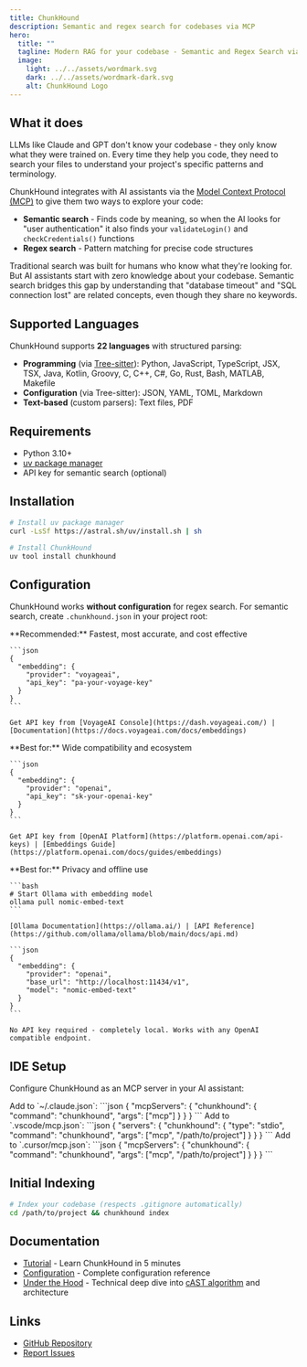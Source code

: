 ```yaml
---
title: ChunkHound
description: Semantic and regex search for codebases via MCP
hero:
  title: ""
  tagline: Modern RAG for your codebase - Semantic and Regex Search via MCP
  image:
    light: ../../assets/wordmark.svg
    dark: ../../assets/wordmark-dark.svg
    alt: ChunkHound Logo
---
```



## What it does

LLMs like Claude and GPT don't know your codebase - they only know what they were trained on. Every time they help you code, they need to search your files to understand your project's specific patterns and terminology.

ChunkHound integrates with AI assistants via the [Model Context Protocol (MCP)](https://modelcontextprotocol.io/) to give them two ways to explore your code:
- **Semantic search** - Finds code by meaning, so when the AI looks for "user authentication" it also finds your `validateLogin()` and `checkCredentials()` functions
- **Regex search** - Pattern matching for precise code structures

Traditional search was built for humans who know what they're looking for. But AI assistants start with zero knowledge about your codebase. Semantic search bridges this gap by understanding that "database timeout" and "SQL connection lost" are related concepts, even though they share no keywords.

## Supported Languages

ChunkHound supports **22 languages** with structured parsing:

- **Programming** (via [Tree-sitter](https://tree-sitter.github.io/tree-sitter/)): Python, JavaScript, TypeScript, JSX, TSX, Java, Kotlin, Groovy, C, C++, C#, Go, Rust, Bash, MATLAB, Makefile
- **Configuration** (via Tree-sitter): JSON, YAML, TOML, Markdown
- **Text-based** (custom parsers): Text files, PDF

## Requirements

- Python 3.10+
- [uv package manager](https://docs.astral.sh/uv/)
- API key for semantic search (optional)

## Installation

```bash
# Install uv package manager
curl -LsSf https://astral.sh/uv/install.sh | sh

# Install ChunkHound
uv tool install chunkhound
```

## Configuration

ChunkHound works **without configuration** for regex search. For semantic search, create `.chunkhound.json` in your project root:

<Tabs syncKey="provider">
  <TabItem label="VoyageAI">
    **Recommended:** Fastest, most accurate, and cost effective

    ```json
    {
      "embedding": {
        "provider": "voyageai",
        "api_key": "pa-your-voyage-key"
      }
    }
    ```

    Get API key from [VoyageAI Console](https://dash.voyageai.com/) | [Documentation](https://docs.voyageai.com/docs/embeddings)
  </TabItem>

  <TabItem label="OpenAI">
    **Best for:** Wide compatibility and ecosystem

    ```json
    {
      "embedding": {
        "provider": "openai",
        "api_key": "sk-your-openai-key"
      }
    }
    ```

    Get API key from [OpenAI Platform](https://platform.openai.com/api-keys) | [Embeddings Guide](https://platform.openai.com/docs/guides/embeddings)
  </TabItem>

  <TabItem label="Local">
    **Best for:** Privacy and offline use

    ```bash
    # Start Ollama with embedding model
    ollama pull nomic-embed-text
    ```

    [Ollama Documentation](https://ollama.ai/) | [API Reference](https://github.com/ollama/ollama/blob/main/docs/api.md)

    ```json
    {
      "embedding": {
        "provider": "openai",
        "base_url": "http://localhost:11434/v1",
        "model": "nomic-embed-text"
      }
    }
    ```

    No API key required - completely local. Works with any OpenAI compatible endpoint.
  </TabItem>
</Tabs>

## IDE Setup

Configure ChunkHound as an MCP server in your AI assistant:

<Tabs syncKey="ide-setup">
  <TabItem label="Claude Code">
    Add to `~/.claude.json`:
    ```json
    {
      "mcpServers": {
        "chunkhound": {
          "command": "chunkhound",
          "args": ["mcp"]
        }
      }
    }
    ```
  </TabItem>

  <TabItem label="VS Code">
    Add to `.vscode/mcp.json`:
    ```json
    {
      "servers": {
        "chunkhound": {
          "type": "stdio",
          "command": "chunkhound",
          "args": ["mcp", "/path/to/project"]
        }
      }
    }
    ```
  </TabItem>

  <TabItem label="Cursor">
    Add to `.cursor/mcp.json`:
    ```json
    {
      "mcpServers": {
        "chunkhound": {
          "command": "chunkhound",
          "args": ["mcp", "/path/to/project"]
        }
      }
    }
    ```
  </TabItem>
</Tabs>

## Initial Indexing

```bash
# Index your codebase (respects .gitignore automatically)
cd /path/to/project && chunkhound index
```

<LatestChanges />

## Documentation

- [Tutorial](/chunkhound/tutorial/) - Learn ChunkHound in 5 minutes
- [Configuration](/chunkhound/configuration/) - Complete configuration reference
- [Under the Hood](/chunkhound/under-the-hood/) - Technical deep dive into [cAST algorithm](https://arxiv.org/pdf/2506.15655) and architecture

## Links

- [GitHub Repository](https://github.com/ofriw/chunkhound)
- [Report Issues](https://github.com/ofriw/chunkhound/issues)

